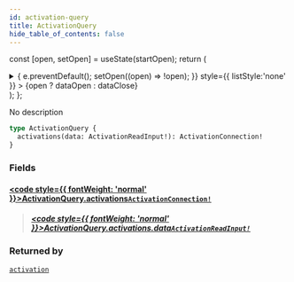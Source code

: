 ```yaml
---
id: activation-query
title: ActivationQuery
hide_table_of_contents: false
---
```






const [open, setOpen] = useState(startOpen);
return (
<details {...(open ? { open: true } : {})} className="details" style={{ border:'none', boxShadow:'none', background:'var(--ifm-background-color)' }}>
<summary
onClick={(e) => {
e.preventDefault();
setOpen((open) => !open);
}}
style={{ listStyle:'none' }} >
{open ? dataOpen : dataClose}
</summary>
{open && children}
</details>
);
};

No description

```graphql
type ActivationQuery {
  activations(data: ActivationReadInput!): ActivationConnection!
}
```

### Fields

#### [<code style={{ fontWeight: 'normal' }}>ActivationQuery.<b>activations</b></code>](#)<Bullet />[`ActivationConnection!`](/api/objects/activation-connection) <Badge class="badge badge--secondary" text="non-null"/> <Badge class="badge badge--secondary" text="object"/>

> ##### [<code style={{ fontWeight: 'normal' }}>ActivationQuery.activations.<b>data</b></code>](#)<Bullet />[`ActivationReadInput!`](/api/inputs/activation-read-input) <Badge class="badge badge--secondary" text="non-null"/> <Badge class="badge badge--secondary" text="input"/>

### Returned by

[`activation`](/api/queries/activation) <Badge class="badge badge--secondary" text="query"/>
